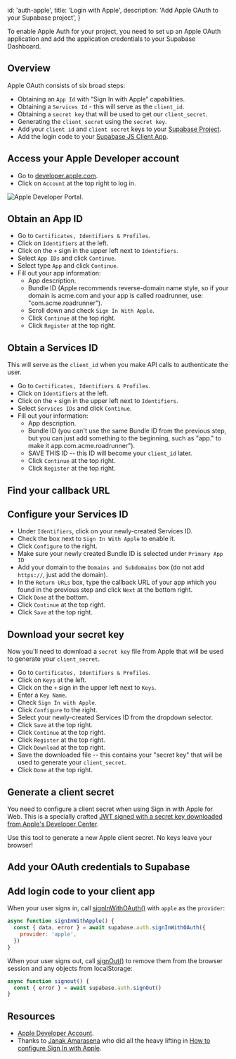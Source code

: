 
  id: 'auth-apple',
  title: 'Login with Apple',
  description: 'Add Apple OAuth to your Supabase project',
}

To enable Apple Auth for your project, you need to set up an Apple OAuth application and add the application credentials to your Supabase Dashboard.

## Overview

Apple OAuth consists of six broad steps:

- Obtaining an `App Id` with “Sign In with Apple” capabilities.
- Obtaining a `Services Id` - this will serve as the `client_id`.
- Obtaining a `secret key` that will be used to get our `client_secret`.
- Generating the `client_secret` using the `secret key`.
- Add your `client id` and `client secret` keys to your [Supabase Project](https://app.supabase.com).
- Add the login code to your [Supabase JS Client App](https://github.com/supabase/supabase-js).

## Access your Apple Developer account

- Go to [developer.apple.com](https://developer.apple.com).
- Click on `Account` at the top right to log in.

![Apple Developer Portal.](/docs/img/guides/auth-apple/apple-developer-portal.png)

## Obtain an App ID

- Go to `Certificates, Identifiers & Profiles`.
- Click on `Identifiers` at the left.
- Click on the `+` sign in the upper left next to `Identifiers`.
- Select `App IDs` and click `Continue`.
- Select type `App` and click `Continue`.
- Fill out your app information:
  - App description.
  - Bundle ID (Apple recommends reverse-domain name style, so if your domain is acme.com and your app is called roadrunner, use: "com.acme.roadrunner").
  - Scroll down and check `Sign In With Apple`.
  - Click `Continue` at the top right.
  - Click `Register` at the top right.

## Obtain a Services ID

This will serve as the `client_id` when you make API calls to authenticate the user.

- Go to `Certificates, Identifiers & Profiles`.
- Click on `Identifiers` at the left.
- Click on the `+` sign in the upper left next to `Identifiers`.
- Select `Services IDs` and click `Continue`.
- Fill out your information:
  - App description.
  - Bundle ID (you can't use the same Bundle ID from the previous step, but you can just add something to the beginning, such as "app." to make it app.com.acme.roadrunner").
  - SAVE THIS ID -- this ID will become your `client_id` later.
  - Click `Continue` at the top right.
  - Click `Register` at the top right.

## Find your callback URL

<SocialProviderSetup provider="Apple" />

## Configure your Services ID

- Under `Identifiers`, click on your newly-created Services ID.
- Check the box next to `Sign In With Apple` to enable it.
- Click `Configure` to the right.
- Make sure your newly created Bundle ID is selected under `Primary App ID`
- Add your domain to the `Domains and Subdomains` box (do not add `https://`, just add the domain).
- In the `Return URLs` box, type the callback URL of your app which you found in the previous step and click `Next` at the bottom right.
- Click `Done` at the bottom.
- Click `Continue` at the top right.
- Click `Save` at the top right.

## Download your secret key

Now you'll need to download a `secret key` file from Apple that will be used to generate your `client_secret`.

- Go to `Certificates, Identifiers & Profiles`.
- Click on `Keys` at the left.
- Click on the `+` sign in the upper left next to `Keys`.
- Enter a `Key Name`.
- Check `Sign In with Apple`.
- Click `Configure` to the right.
- Select your newly-created Services ID from the dropdown selector.
- Click `Save` at the top right.
- Click `Continue` at the top right.
- Click `Register` at the top right.
- Click `Download` at the top right.
- Save the downloaded file -- this contains your "secret key" that will be used to generate your `client_secret`.
- Click `Done` at the top right.

## Generate a client secret

You need to configure a client secret when using Sign in with Apple for Web. This is a specially crafted [JWT signed with a secret key downloaded from Apple's Developer Center](https://developer.apple.com/documentation/signinwithapplerestapi/generate_and_validate_tokens).

<Admonition>
  Use this tool to generate a new Apple client secret. No keys leave your browser!
</Admonition>

<AppleSecretGenerator />

## Add your OAuth credentials to Supabase

<SocialProviderSettingsSupabase provider="Apple" />

## Add login code to your client app

When your user signs in, call [signInWithOAuth()](/docs/reference/javascript/auth-signinwithoauth) with `apple` as the `provider`:

```js
async function signInWithApple() {
  const { data, error } = await supabase.auth.signInWithOAuth({
    provider: 'apple',
  })
}
```

When your user signs out, call [signOut()](/docs/reference/javascript/auth-signout) to remove them from the browser session and any objects from localStorage:

```js
async function signout() {
  const { error } = await supabase.auth.signOut()
}
```

## Resources

- [Apple Developer Account](https://developer.apple.com).
- Thanks to [Janak Amarasena](https://medium.com/@janakda) who did all the heavy lifting in [How to configure Sign In with Apple](https://medium.com/identity-beyond-borders/how-to-configure-sign-in-with-apple-77c61e336003).


